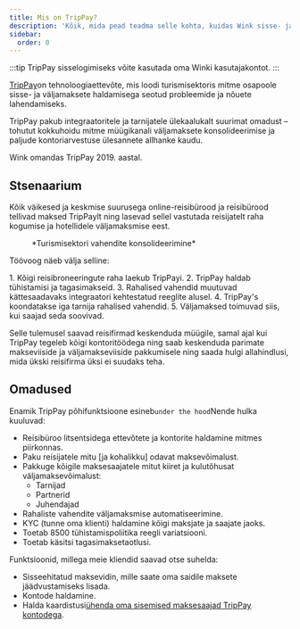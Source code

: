 ```yaml
---
title: Mis on TripPay?
description: 'Kõik, mida pead teadma selle kohta, kuidas Wink sisse- ja väljamakseid haldab.'
sidebar:
  order: 0
---
```


:::tip
TripPay sisselogimiseks võite kasutada oma Winki kasutajakontot.
:::

[TripPay](https://pay.wink.travel)on tehnoloogiaettevõte, mis loodi turismisektoris mitme osapoole sisse- ja väljamaksete haldamisega seotud probleemide ja nõuete lahendamiseks.

TripPay pakub integraatoritele ja tarnijatele ülekaalukalt suurimat omadust – tohutut kokkuhoidu mitme müügikanali väljamaksete konsolideerimise ja paljude kontoriarvestuse ülesannete allhanke kaudu.

Wink omandas TripPay 2019. aastal.

## Stsenaarium

Kõik väikesed ja keskmise suurusega online-reisibürood ja reisibürood tellivad maksed TripPaylt ning lasevad sellel vastutada reisijatelt raha kogumise ja hotellidele väljamaksmise eest.

<figure>
  <CloudinaryImage width="700" height="525" resize="scale" quality="best" alt="TripPay fondide konsolideerimine" src="academy/funds-consolidation" errorImage="noimage_opaque_nyrtl0.png" />

  <figcaption>*Turismisektori vahendite konsolideerimine*</figcaption>
</figure>


Töövoog näeb välja selline:

<Steps>
  1. Kõigi reisibroneeringute raha laekub TripPayi.
  2. TripPay haldab tühistamisi ja tagasimakseid.
  3. Rahalised vahendid muutuvad kättesaadavaks integraatori kehtestatud reeglite alusel.
  4. TripPay's koondatakse iga tarnija rahalised vahendid.
  5. Väljamaksed toimuvad siis, kui saajad seda soovivad.
</Steps>


Selle tulemusel saavad reisifirmad keskenduda müügile, samal ajal kui TripPay tegeleb kõigi kontoritöödega ning saab keskenduda parimate makseviiside ja väljamakseviiside pakkumisele ning saada hulgi allahindlusi, mida ükski reisifirma üksi ei suudaks teha.

## Omadused

Enamik TripPay põhifunktsioone esineb`under the hood`Nende hulka kuuluvad:

* Reisibüroo litsentsidega ettevõtete ja kontorite haldamine mitmes piirkonnas.
* Paku reisijatele mitu \[ja kohalikku] odavat maksevõimalust.
* Pakkuge kõigile maksesaajatele mitut kiiret ja kulutõhusat väljamaksevõimalust:
  * Tarnijad
  * Partnerid
  * Juhendajad
* Rahaliste vahendite väljamaksmise automatiseerimine.
* KYC (tunne oma klienti) haldamine kõigi maksjate ja saajate jaoks.
* Toetab 8500 tühistamispoliitika reegli variatsiooni.
* Toetab käsitsi tagasimaksetaotlusi.

Funktsioonid, millega meie kliendid saavad otse suhelda:

* Sisseehitatud maksevidin, mille saate oma saidile maksete jäädvustamiseks lisada.
* Kontode haldamine.
* Halda kaardistusi[ühenda oma sisemised maksesaajad TripPay kontodega](/payment/mapping).

